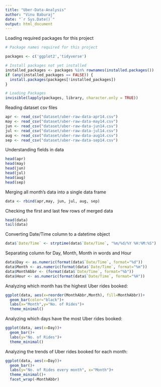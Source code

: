 ```yaml
---
title: "Uber-Data-Analysis"
author: "Vinu Baburaj"
date: "`r Sys.Date()`"
output: html_document
---
```



Loading required packages for this project

```r
# Package names required for this project

packages <- c('ggplot2','tidyverse')

# Install packages not yet installed
installed_packages <- packages %in% rownames(installed.packages())
if (any(installed_packages == FALSE)) {
  install.packages(packages[!installed_packages])
}

# Loading Packages
invisible(lapply(packages, library, character.only = TRUE))
```


Reading dataset csv files

```r
apr <- read_csv("dataset/uber-raw-data-apr14.csv")
may <- read_csv("dataset/uber-raw-data-may14.csv")
jun <- read_csv("dataset/uber-raw-data-jun14.csv")
jul <- read_csv("dataset/uber-raw-data-jul14.csv")
aug <- read_csv("dataset/uber-raw-data-aug14.csv")
sep <- read_csv("dataset/uber-raw-data-sep14.csv")
```


Understanding fields in data

```r
head(apr)
head(may)
head(jun)
head(jul)
head(aug)
head(sep)
```


Merging all month's data into a single data frame

```r
data <- rbind(apr,may, jun, jul, aug, sep)
```


Checking the first and last few rows of merged data

```r
head(data)
tail(data)
```

Converting Date/Time column to a datetime object

```r
data$`Date/Time` <- strptime(data$`Date/Time`, "%m/%d/%Y %H:%M:%S")
```

Separating column for Day, Month, Month in words and Hour 

```r
data$Day <- as.numeric(format(data$`Date/Time`, format="%d"))
data$Month <- as.numeric(format(data$`Date/Time`, format="%m"))
data$MonthAbbr <- (format(data$`Date/Time`, format="%b"))
data$Hour <- as.numeric(format(data$`Date/Time`, format="%H"))
```


 Analyzing which month has the highest Uber rides booked:

```r
ggplot(data, aes(x=reorder(MonthAbbr,Month), fill=MonthAbbr))+
  geom_bar(color="black")+
  labs(x="Month",y="No. of Rides")+
  theme_minimal()
```

Analyzing which days have the most Uber rides booked:

```r
ggplot(data, aes(x=Day))+
  geom_bar()+
  labs(y="No. of Rides")+
  theme_minimal()
```

Analyzing the trends of Uber rides booked for each month:

```r
ggplot(data, aes(x=Day))+
  geom_bar()+
  labs(y="No. of Rides every month", x="Month")+
  theme_minimal()+
  facet_wrap(~MonthAbbr)
```
